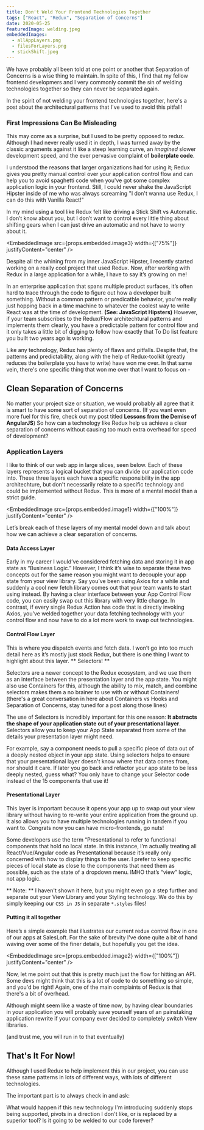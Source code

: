 ```yaml
---
title: Don't Weld Your Frontend Technologies Together
tags: ["React", "Redux", "Separation of Concerns"]
date: 2020-05-25
featuredImage: welding.jpeg
embeddedImages:
  - allAppLayers.png
  - filesForLayers.png
  - stickShift.jpeg
---
```


We have probably all been told at one point or another that Separation of Concerns is a wise thing to maintain. In spite of this, I find that my fellow frontend developmers and I very commonly commit the sin of welding technologies together so they can never be separated again.

In the spirit of not welding your frontend technologies together, here's a post about the architectural patterns that I've used to avoid this pitfall!

### First Impressions Can Be Misleading

This may come as a surprise, but I used to be pretty opposed to redux. Although I had never really used it in depth, I was turned away by the classic arguments against it like a steep learning curve, an _imagined_ slower development speed, and the ever pervasive complaint of **boilerplate code**.

I understood the reasons that larger organizations had for using it; Redux gives you pretty manual control over your application control flow and can help you to avoid spaghetti code when you've got some complex application logic in your frontend. Still, I could never shake the JavaScript Hipster inside of me who was always screaming "I don't wanna use Redux, I can do this with Vanilla React!"

In my mind using a tool like Redux felt like driving a Stick Shift vs Automatic. I don’t know about you, but I don’t want to control every little thing about shifting gears when I can just drive an automatic and not have to worry about it.

<EmbeddedImage
  src={props.embedded.image3}
  width={["75%"]}
  justifyContent="center"
/>

Despite all the whining from my inner JavaScript Hipster, I recently started working on a really cool project that used Redux. Now, after working with Redux in a large application for a while, I have to say it’s growing on me!

In an enterprise application that spans multiple product surfaces, it’s often hard to trace through the code to figure out how a developer built something. Without a common pattern or predicatble behavior, you're really just hopping back in a time machine to whatever the coolest way to write React was at the time of development. **(See: JavaScript Hipsters)** However, if your team subscribes to the Redux/Flow architechtural patterns and implements them clearly, you have a predictable pattern for control flow and it only takes a little bit of digging to follow how exactly that To Do list feature you built two years ago is working.

Like any technology, Redux has plenty of flaws and pitfalls. Despite that, the patterns and predictability, along with the help of Redux-toolkit (greatly reduces the boilerplate you have to write) have won me over. In that same vein, there's one specific thing that won me over that I want to focus on -

## Clean Separation of Concerns

No matter your project size or situation, we would probably all agree that it is smart to have some sort of separation of concerns. (If you want even more fuel for this fire, check out my post titled **Lessons from the Demise of AngularJS**) So how can a technology like Redux help us achieve a clear separation of concerns without causing too much extra overhead for speed of development?

### Application Layers

I like to think of our web app in large slices, seen below. Each of these layers represents a logical bucket that you can divide our application code into. These three layers each have a specific responsibility in the app architechture, but don't necessarily relate to a specific technology and could be implemented without Redux. This is more of a mental model than a strict guide.

<EmbeddedImage
  src={props.embedded.image1}
  width={["100%"]}
  justifyContent="center"
/>

Let’s break each of these layers of my mental model down and talk about how we can achieve a clear separation of concerns.

#### Data Access Layer

Early in my career I would’ve considered fetching data and storing it in app state as “Business Logic.” However, I think it’s wise to separate these two concepts out for the same reason you might want to decouple your app state from your view library. Say you’ve been using Axios for a while and suddenly a cool new fetch library comes out that your team wants to start using instead.
By having a clear interface between your App Control Flow code, you can easily swap out this library with very little change. In contrast, if every single Redux Action has code that is directly invoking Axios, you’ve welded together your data fetching technology with your control flow and now have to do a lot more work to swap out technologies.

#### Control Flow Layer

This is where you dispatch events and fetch data. I won’t go into too much detail here as it’s mostly just stock Redux, but there is one thing I want to highlight about this layer. ** Selectors! **

Selectors are a newer concept to the Redux ecosystem, and we use them as an interface between the presentation layer and the app state. You might also use Containers for this, although the ability to mix, match, and combine selectors makes them a no brainer to use with or without Containers! (there's a great conversation in here about Containers vs Hooks and Separation of Concerns, stay tuned for a post along those lines)

The use of Selectors is incredibly important for this one reason: **It abstracts the shape of your application state out of your presentational layer**. Selectors allow you to keep your App State separated from some of the details your presentation layer might need.

For example, say a component needs to pull a specific piece of data out of a deeply nested object in your app state. Using selectors helps to ensure that your presentational layer doesn't know where that data comes from, nor should it care. If later you go back and refactor your app state to be less deeply nested, guess what? You only have to change your Selector code instead of the 15 components that use it!

#### Presentational Layer

This layer is important because it opens your app up to swap out your view library without having to re-write your entire application from the ground up. It also allows you to have multiple technologies running in tandem if you want to. Congrats now you can have micro-frontends, go nuts!

Some developers use the term “Presentational to refer to functional components that hold no local state. In this instance, I’m actually treating all React/Vue/Angular code as Presentational because it’s really only concerned with how to display things to the user. I prefer to keep specific pieces of local state as close to the components that need them as possible, such as the state of a dropdown menu. IMHO that’s “view” logic, not app logic.

** Note: ** I haven't shown it here, but you might even go a step further and separate out your View Library and your Styling technology. We do this by simply keeping our `CSS in JS` in separate `*.styles` files!

#### Putting it all together

Here’s a simple example that illustrates our current redux control flow in one of our apps at SalesLoft. For the sake of brevity I've done quite a bit of hand waving over some of the finer details, but hopefully you get the idea.

<EmbeddedImage
  src={props.embedded.image2}
  width={["100%"]}
  justifyContent="center"
/>

Now, let me point out that this is pretty much just the flow for hitting an API. Some devs might think that this is a lot of code to do something so simple, and you'd be right! Again, one of the main complaints of Redux is that there's a bit of overhead.

Although might seem like a waste of time now, by having clear boundaries in your application you will probably save yourself years of an painstaking application rewrite if your company ever decided to completely switch View libraries.

(and trust me, you will run in to that eventually)

## That's It For Now!

Although I used Redux to help implement this in our project, you can use these same patterns in lots of different ways, with lots of different technologies.

The important part is to always check in and ask:

What would happen if this new technology I'm introducing suddenly stops being supported, pivots in a direction I don't like, or is replaced by a superior tool? Is it going to be welded to our code forever?
